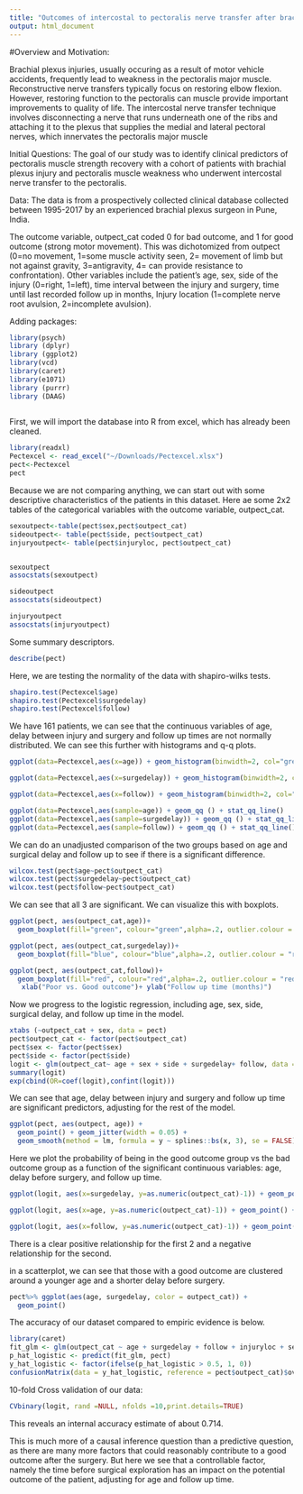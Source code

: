 ```yaml
---
title: "Outcomes of intercostal to pectoralis nerve transfer after brachial plexus injury"
output: html_document
---
```


#Overview and Motivation:

Brachial plexus injuries, usually occuring as a result of motor vehicle accidents, frequently lead to weakness in the pectoralis major muscle. Reconstructive nerve transfers typically focus on restoring elbow flexion. However, restoring  function to the pectoralis can muscle provide important improvements to quality of life. The intercostal nerve transfer technique involves disconnecting a nerve that runs underneath one of the ribs and attaching it to the plexus that supplies the medial and lateral pectoral nerves, which innervates the pectoralis major muscle

Initial Questions: The goal of our study was to identify clinical predictors of pectoralis muscle strength recovery with a cohort of patients with brachial plexus injury and pectoralis muscle weakness who underwent intercostal nerve transfer to the pectoralis.

Data: The data is from a prospectively collected clinical database collected between 1995-2017 by an experienced brachial plexus surgeon in Pune, India. 

The outcome variable, outpect_cat  coded 0 for bad outcome, and 1 for good outcome (strong motor movement). This was dichotomized from outpect (0=no movement, 1=some muscle activity seen, 2= movement of limb but not against gravity, 3=antigravity, 4= can provide resistance to confrontation). Other variables include the patient's age, sex, side of the injury (0=right, 1=left), time interval between the injury and surgery, time until last recorded follow up in months, Injury location (1=complete nerve root avulsion, 2=incomplete avulsion). 

Adding packages:
```r
library(psych)
library (dplyr)
library (ggplot2)
library(vcd)
library(caret)
library(e1071)
library (purrr)
library (DAAG)
      
```



First, we will import the database into R from excel, which has already been cleaned. 

```r
 
library(readxl)
Pectexcel <- read_excel("~/Downloads/Pectexcel.xlsx")
pect<-Pectexcel
pect

```

Because we are not comparing anything, we can start out with some descriptive characteristics of the patients in this dataset. Here ae some 2x2 tables of the categorical variables with the outcome variable, outpect_cat.

```r
sexoutpect<-table(pect$sex,pect$outpect_cat)
sideoutpect<- table(pect$side, pect$outpect_cat)
injuryoutpect<- table(pect$injuryloc, pect$outpect_cat)


sexoutpect
assocstats(sexoutpect)

sideoutpect
assocstats(sideoutpect)

injuryoutpect
assocstats(injuryoutpect)
```

Some summary descriptors. 

```r
describe(pect)
```

Here, we are testing the normality of the data with shapiro-wilks tests. 

```r


shapiro.test(Pectexcel$age)
shapiro.test(Pectexcel$surgedelay)
shapiro.test(Pectexcel$follow)
```
We have 161 patients, we can see that the continuous variables of age, delay between injury and surgery and follow up times are not normally distributed. We can see this further with histograms and q-q plots.  

```r
ggplot(data=Pectexcel,aes(x=age)) + geom_histogram(binwidth=2, col="green", fill="green", alpha=.2) + scale_fill_gradient("Count", low="green", high="red")

ggplot(data=Pectexcel,aes(x=surgedelay)) + geom_histogram(binwidth=2, col="blue", fill="blue", alpha=.2) + scale_fill_gradient("Count", low="green", high="red")

ggplot(data=Pectexcel,aes(x=follow)) + geom_histogram(binwidth=2, col="red", fill="red", alpha=.2) + scale_fill_gradient("Count", low="green", high="red")

ggplot(data=Pectexcel,aes(sample=age)) + geom_qq () + stat_qq_line()
ggplot(data=Pectexcel,aes(sample=surgedelay)) + geom_qq () + stat_qq_line()
ggplot(data=Pectexcel,aes(sample=follow)) + geom_qq () + stat_qq_line()

```

We can do an unadjusted comparison of the two groups based on age and surgical delay and follow up to see if there is a significant difference. 

```r

wilcox.test(pect$age~pect$outpect_cat)
wilcox.test(pect$surgedelay~pect$outpect_cat)
wilcox.test(pect$follow~pect$outpect_cat)
```
We can see that all 3 are significant. We can visualize this with boxplots. 
```r
ggplot(pect, aes(outpect_cat,age))+
  geom_boxplot(fill="green", colour="green",alpha=.2, outlier.colour = "red", outlier.shape = 1) + xlab("Poor vs. Good outcome")+ ylab("Age (years)")

ggplot(pect, aes(outpect_cat,surgedelay))+
  geom_boxplot(fill="blue", colour="blue",alpha=.2, outlier.colour = "red", outlier.shape = 1)+ xlab("Poor vs. Good outcome")+ ylab("Delay before surgery (months)")

ggplot(pect, aes(outpect_cat,follow))+
  geom_boxplot(fill="red", colour="red",alpha=.2, outlier.colour = "red", outlier.shape = 1) +
   xlab("Poor vs. Good outcome")+ ylab("Follow up time (months)")

```

Now we progress to the logistic regression, including age, sex, side, surgical delay, and follow up time in the model.  
```r
xtabs (~outpect_cat + sex, data = pect)
pect$outpect_cat <- factor(pect$outpect_cat)
pect$sex <- factor(pect$sex)
pect$side <- factor(pect$side)
logit <- glm(outpect_cat~ age + sex + side + surgedelay+ follow, data = pect, family = "binomial")
summary(logit)
exp(cbind(OR=coef(logit),confint(logit)))

```

We can see that age, delay between injury and surgery and follow up time are significant predictors, adjusting for the rest of the model. 


```r
ggplot(pect, aes(outpect, age)) +
  geom_point() + geom_jitter(width = 0.05) + 
  geom_smooth(method = lm, formula = y ~ splines::bs(x, 3), se = FALSE) + xlab("Motor strength outcome categories")+ ylab("Age (years)")

```

Here we plot the probability of being in the good outcome group vs the bad outcome group as a function of the significant continuous variables: age, delay before surgery, and follow up time. 
```r


ggplot(logit, aes(x=surgedelay, y=as.numeric(outpect_cat)-1)) + geom_point() + geom_jitter(height = 0.05)+ geom_smooth(method="glm", method.args = list(family=binomial), se=FALSE, fullrange=T) + xlab("Delay before surgery (months)")+ ylab("Probability of a good outcome")

ggplot(logit, aes(x=age, y=as.numeric(outpect_cat)-1)) + geom_point() + geom_jitter(height = 0.05) + geom_smooth(method="glm", method.args = list(family=binomial), se=FALSE, fullrange=T)+ xlab("Age (years)")+ ylab("Probability of a good outcome")

ggplot(logit, aes(x=follow, y=as.numeric(outpect_cat)-1)) + geom_point() + geom_jitter(height = 0.05) + geom_smooth(method="glm", method.args = list(family=binomial), se=FALSE, fullrange=T)+ xlab("Follow up time (months)")+ ylab("Probability of a good outcome")

```
There is a clear positive relationship for the first 2 and a negative relationship for the second. 


in a scatterplot, we can see that those with a good outcome are clustered around a younger age and a shorter delay before surgery. 

```r

pect%>% ggplot(aes(age, surgedelay, color = outpect_cat)) +
  geom_point()

```

The accuracy of our dataset compared to empiric evidence is below. 

```r

library(caret)
fit_glm <- glm(outpect_cat ~ age + surgedelay + follow + injuryloc + sex + side, data=pect, family="binomial")
p_hat_logistic <- predict(fit_glm, pect)
y_hat_logistic <- factor(ifelse(p_hat_logistic > 0.5, 1, 0))
confusionMatrix(data = y_hat_logistic, reference = pect$outpect_cat)$overall[1]

```

10-fold Cross validation of our data:

```r

CVbinary(logit, rand =NULL, nfolds =10,print.details=TRUE)
```
This reveals an internal accuracy estimate of about 0.714. 

This is much more of a causal inference question than a predictive question, as there are many more factors that could reasonably contribute to a good outcome after the surgery. But here we see that a controllable factor, namely the time before surgical exploration has an impact on the potential outcome of the patient, adjusting for age and follow up time. 
